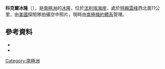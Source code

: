 {{Coord|69|4|S|67|8|W|source:GNIS|display=title}}

'''科克爾冰隆'''（{{lang-en|Coker Ice Rise}}），是[[南極洲|南極洲]]的[[冰隆|冰隆]]，位於[[法利埃海岸|法利埃海岸]]，處於[[特賴雲峰|特賴雲峰]]西北面11公里，由[[美國|美國]]探險隊拍攝空中照片，現時由[[南極條約體系|南極條約體系]]管理。

==參考資料==
*{{cite gnis | type = antarid | id = 2940| name = Coker Ice Rise| accessdate = 2011-11-18}}
*{{usgs-gazetteer|id=2940}}

{{DEFAULTSORT:Coker Ice Rise}}
[[Category:南極洲|Category:南極洲]]


{{FallièresCoast-geo-stub}}
